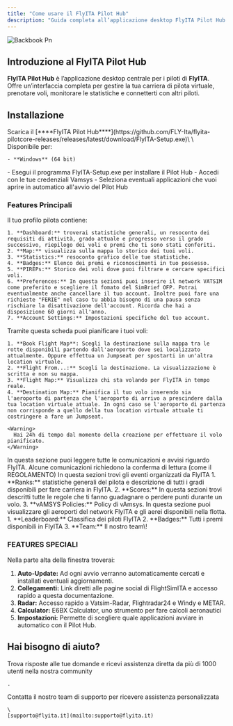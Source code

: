 ```yaml
---
title: "Come usare il FlyITA Pilot Hub"
description: "Guida completa all’applicazione desktop FlyITA Pilot Hub per i piloti"
---
```


![Backbook Pn](/images/backbook.png)

## Introduzione al FlyITA Pilot Hub

**FlyITA Pilot Hub** è l’applicazione desktop centrale per i piloti di **FlyITA**.\
Offre un’interfaccia completa per gestire la tua carriera di pilota virtuale, prenotare voli, monitorare le statistiche e connetterti con altri piloti.

## Installazione

<Steps>
  <Step title="Download FlyITA Pilot Hub">
    Scarica il [****FlyITA Pilot Hub****](https://github.com/FLY-Ita/flyita-pilotcore-releases/releases/latest/download/FlyITA-Setup.exe)\
    \
    Disponibile per:

    - **Windows** (64 bit)
  </Step>
  <Step title="Avvia il software">
    - Esegui il programma FlyITA-Setup.exe per installare il Pilot Hub
  </Step>
  <Step title="Primo avvio">
    - Accedi con le tue credenziali Vamsys
    - Seleziona eventuali applicazioni che vuoi aprire in automatico all'avvio del Pilot Hub
  </Step>
</Steps>

### Features Principali

<AccordionGroup>
  <Accordion title="My Profile" icon="user-alien">
    Il tuo profilo pilota contiene:

    1. **Dashboard:** troverai statistiche generali, un resoconto dei requisiti di attività, grado attuale e progresso verso il grado successivo, riepilogo dei voli e premi che ti sono stati conferiti.
    2. **Map:** visualizza sulla mappa lo storico dei tuoi voli.
    3. **Statistics:** resoconto grafico delle tue statistiche.
    4. **Badges:** Elenco dei premi e riconoscimenti in tuo possesso.
    5. **PIREPs:** Storico dei voli dove puoi filtrare e cercare specifici voli.
    6. **Preferences:** In questa sezioni puoi inserire il network VATSIM come preferito e scegliere il fomato del SimBrief OFP. Potrai eventualmente anche cancellare il tuo account. Inoltre puoi fare una richieste "FERIE" nel caso tu abbia bisogno di una pausa senza rischiare la disattivazione dell'account. Ricorda che hai a disposizione 60 giorni all'anno.
    7. **Account Settings:** Impostazioni specifiche del tuo account.
  </Accordion>
  <Accordion title="Flight Centre" icon="plane-departure">
    Tramite questa scheda puoi pianificare i tuoi voli:

    1. **Book Flight Map**: Scegli la destinazione sulla mappa tra le rotte disponibili partendo dall'aeroporto dove sei localizzato attualmente. Oppure effettua un Jumpseat per spostarti in un'altra location virtuale.
    2. **Flight From...:** Scegli la destinazione. La visualizzazione è scritta e non su mappa.
    3. **Flight Map:** Visualizza chi sta volando per FlyITA in tempo reale.
    4. **Destination Map:** Pianifica il tuo volo inserendo sia l'aeroporto di partenza che l'aeroporto di arrivo a prescindere dalla tua location virtuale attuale. In ogni caso se l'aeroporto di partenza non corrisponde a quello della tua location virtuale attuale ti costringere a fare un Jumpseat.

    <Warning>
      Hai 24h di tempo dal momento della creazione per effettuare il volo pianificato.
    </Warning>
  </Accordion>
  <Accordion title="NOTAMs" icon="chart-mixed">
    In questa sezione puoi leggere tutte le comunicazioni e avvisi riguardo FlyITA. Alcune comunicazioni richiedono la conferma di lettura (come il REGOLAMENTO)
  </Accordion>
  <Accordion title="Events" icon="calendar-check">
    In questa sezioni trovi gli eventi organizzati da FlyITA
  </Accordion>
  <Accordion title="Documents" icon="file-doc">
    1. **Ranks:** statistiche generali del pilota e descrizione di tutti i gradi disponibili per fare carriera in FlyITA.
    2. **Scores:** In questa sezioni trovi descritti tutte le regole che ti fanno guadagnare o perdere punti durante un volo.
    3. **vAMSYS Policies:** Policy di vAmsys.
  </Accordion>
  <Accordion title="Resources" icon="plane-tail">
    In questa sezione puoi visualizzare gli aeroporti del network FlyITA e gli aerei disponibili nella flotta.
  </Accordion>
  <Accordion title="Community" icon="ranking-star">
    1. **Leaderboard:** Classifica dei piloti FlyITA
    2. **Badges:** Tutti i premi disponibili in FlyITA
    3. **Team:** Il nostro team\!
  </Accordion>
</AccordionGroup>

### **FEATURES SPECIALI**

Nella parte alta della finestra troverai:

1. **Auto-Update:** Ad ogni avvio verranno automaticamente cercati e installati eventuali aggiornamenti.
2. **Collegamenti:** Link diretti alle pagine social di FlightSimITA e accesso rapido a questa documentazione.
3. **Radar:** Accesso rapido a Vatsim-Radar, Flightradar24 e Windy e METAR.
4. **Calculator:** E6BX Calculator, uno strumento per fare calcoli aeronautici
5. **Impostazioni:** Permette di scegliere quale applicazioni avviare in automatico con il Pilot Hub.

## Hai bisogno di aiuto?

<Columns cols={2}>
  <Card title="Discord Community" icon="link-horizontal" href="https://discord.com/invite/W6cW5Hphew">
    Trova risposte alle tue domande e ricevi assistenza diretta da più di 1000 utenti nella nostra community

    .
  </Card>
  <Card title="Email Support" icon="envelope">
    Contatta il nostro team di supporto per ricevere assistenza personalizzata

    \
    [supporto@flyita.it](mailto:supporto@flyita.it)
  </Card>
</Columns>